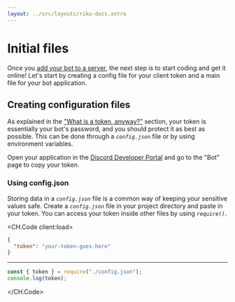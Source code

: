 ```yaml
---
layout: ../src/layouts/riku-docs.astro
---
```



# Initial files

Once you [add your bot to a server](/preparations/adding-your-bot-to-servers.md), the next step is to start coding and get it online! Let's start by creating a config file for your client token and a main file for your bot application.

## Creating configuration files

As explained in the ["What is a token, anyway?"](/preparations/setting-up-a-bot-application.md#what-is-a-token-anyway) section, your token is essentially your bot's password, and you should protect it as best as possible. This can be done through a _`config.json`_ file or by using environment variables.

Open your application in the [Discord Developer Portal](https://discord.com/developers/applications) and go to the "Bot" page to copy your token.

### Using config.json

Storing data in a _`config.json`_ file is a common way of keeping your sensitive values safe. Create a _`config.json`_ file in your project directory and paste in your token. You can access your token inside other files by using _`require()`_.

<CH.Code client:load>

```json config.json
{
  "token": "your-token-goes-here"
}
```

---

```js Usage
const { token } = require("./config.json");
console.log(token);
```

</CH.Code>